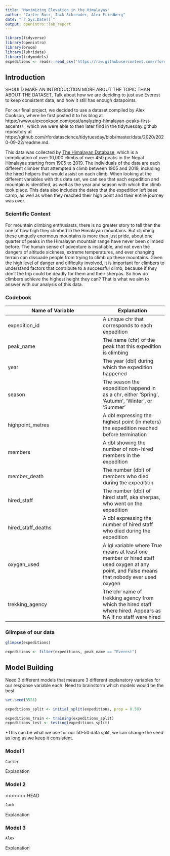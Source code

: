 ```yaml
---
title: "Maximizing Elevation in the Himalayas"
author: "Carter Burr, Jack Schreuder, Alex Friedberg"
date: "`r Sys.Date()`"
output: openintro::lab_report
---
```


```r
library(tidyverse)
library(openintro)
library(broom)
library(lubridate)
library(tidymodels)
expeditions <- readr::read_csv('https://raw.githubusercontent.com/rfordatascience/tidytuesday/master/data/2020/2020-09-22/expeditions.csv')
```

## Introduction


SHOULD MAKE AN INTRODUCTION MORE ABOUT THE TOPIC THAN ABOUT THE DATASET, Talk about how we are deciding to just use Everest to keep consistent data, and how it still has enough datapoints. 

For our final project, we decided to use a dataset compiled by Alex Cookson, where he first posted it to his blog at https://www.alexcookson.com/post/analyzing-himalayan-peaks-first-ascents/ , which we were able to then later find in the tidytuesday
github repository at https://github.com/rfordatascience/tidytuesday/blob/master/data/2020/2020-09-22/readme.md. 

This data was collected by [The Himalayan Database](https://www.himalayandatabase.com/), which is a complication of over 10,000 climbs of over 450 peaks in the Nepal Himalayas starting from 1905 to 2019. The individuals of the data are each different climber that attempted a climb between 1905 and 2019, including the hired helpers that would assist on each climb. When looking at the different variables with this data set, we can see that each expedition and mountain is identified, as well as the year and season with which the climb took place. This data also includes the dates that the expedition left base camp, as well as when they reached their high point and their entire journey was over.  



### Scientific Context

For mountain climbing enthusiasts, there is no greater story to tell than the one of how high they climbed in the Himalayan mountains. But climbing these uniquely enormous mountains is more than just pride, about one quarter of peaks in the Himalayan mountain range have never been climbed before. The human sense of adventure is insatiable, and not even the dangers of altitude sickness, extreme temperatures, and ever changing terrain can dissuade people from trying to climb up these mountains. Given the high level of danger and difficulty involved, it is important for climbers to understand factors that contribute to a successful climb, because if they don't the trip could be deadly for them and their sherpas. So how do climbers achieve the highest height they can? That is what we aim to answer with our analysis of this data.


### Codebook

Name of Variable   | Explanation
-------------------|-------------
expedition_id      | A unique chr that corresponds to each expedition
peak_name          | The name (chr) of the peak that this expedition is climbing
year               | The year (dbl) during which the expedition happened
season             | The season the expedition happend in as a chr, either 'Spring', 'Autumn', 'Winter', or 'Summer'
highpoint_metres   | A dbl expressing the highest point (in meters) the expedition reached before termination
members            | A dbl showing the number of non-hired members in the expedition
member_death       | The number (dbl) of members who died during the expedition
hired_staff        | The number (dbl) of hired staff, aka sherpas, who went on the expedition
hired_staff_deaths | A dbl expressing the number of hired staff who died during the expedition
oxygen_used        | A lgl variable where True means at least one member or hired staff used oxygen at any point, and False means that nobody ever used oxygen
trekking_agency    | The chr name of trekking agency from which the hired staff where hired. Appears as NA if no staff were hired


### Glimpse of our data
```r
glimpse(expeditions)
```


```r
expeditions <- filter(expeditions, peak_name == "Everest")
```


## Model Building

Need 3 different models that measure 3 different explanatory variables for our response variable each. Need to brainstorm which models would be the best. 


```r
set.seed(3521)

expeditions_split <- initial_split(expeditions, prop = 0.50)

expeditions_train <- training(expeditions_split)
expeditions_test <- testing(expeditions_split)
```
*This can be what we use for our 50-50 data split, we can change the seed as long as we keep it consistent. 


### Model 1
```r
Carter
```

Explanation


### Model 2
<<<<<<< HEAD
```r
Jack
```

Explanation


### Model 3
```r
Alex
```

Explanation
